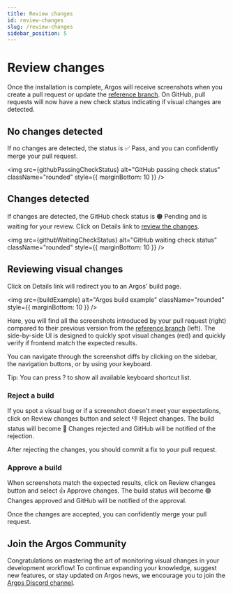 ```yaml
---
title: Review changes
id: review-changes
slug: /review-changes
sidebar_position: 5
---
```




# Review changes

Once the installation is complete, Argos will receive screenshots when you create a pull request or update the [reference branch](/faq#what-is-a-reference-branch). On GitHub, pull requests will now have a new check status indicating if visual changes are detected.

## No changes detected

If no changes are detected, the status is <Tag>✅ Pass</Tag>, and you can confidently merge your pull request.

<img
  src={githubPassingCheckStatus}
  alt="GitHub passing check status"
  className="rounded"
  style={{ marginBottom: 10 }}
/>

## Changes detected

If changes are detected, the GitHub check status is <Tag>🟠 Pending</Tag> and is waiting for your review. Click on <Tag>Details</Tag> link to [review the changes](#reviewing-visual-changes).

<img
  src={githubWaitingCheckStatus}
  alt="GitHub waiting check status"
  className="rounded"
  style={{ marginBottom: 10 }}
/>

## Reviewing visual changes

Click on <Tag>Details</Tag> link will redirect you to an Argos' build page.

<img
  src={buildExample}
  alt="Argos build example"
  className="rounded"
  style={{ marginBottom: 10 }}
/>

Here, you will find all the screenshots introduced by your pull request (right) compared to their previous version from the [reference branch](/faq#what-is-a-reference-branch) (left). The side-by-side UI is designed to quickly spot visual changes (red) and quickly verify if frontend match the expected results.

You can navigate through the screenshot diffs by clicking on the sidebar, the navigation buttons, or by using your keyboard.

Tip: You can press <Tag>?</Tag> to show all available keyboard shortcut list.

### Reject a build

If you spot a visual bug or if a screenshot doesn't meet your expectations, click on <Tag>Review changes</Tag> button and select <Tag>👎 Reject changes</Tag>. The build status will become <Tag>🔴 Changes rejected</Tag> and GitHub will be notified of the rejection.

After rejecting the changes, you should commit a fix to your pull request.

### Approve a build

When screenshots match the expected results, click on <Tag>Review changes</Tag> button and select <Tag>👍 Approve changes</Tag>. The build status will become <Tag>🟢 Changes approved</Tag> and GitHub will be notified of the approval.

Once the changes are accepted, you can confidently merge your pull request.

## Join the Argos Community

Congratulations on mastering the art of monitoring visual changes in your development workflow! To continue expanding your knowledge, suggest new features, or stay updated on Argos news, we encourage you to join the [Argos Discord channel](https://discord.gg/WjzGrQGS4A).
